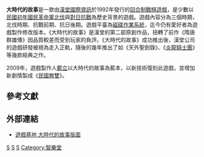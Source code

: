 {{Distinguish|大時代的故事 (電視節目)}}
{{Infobox VG
| title       = 大時代的故事
| image       = 
| caption     = 
| japanese    = 
| english     = 
| original    =
| official    = 
| common      =
| genre       = [[回合制策略游戏|回合制策略]]
| platforms   = [[MS-DOS|MS-DOS]]
| developer   = [[漢堂國際資訊|漢堂國際資訊]]
| publisher   = 漢堂國際資訊
| distributor =
| director    = 
| producer    = 
| designer    = 
| writer      = 
| programmer  = 林明輝、沈友瑋
| composer    = 吳宗凱、游戲工場
| artist      =
| series      = 
| engine      = 
| modes       = 單人
| released    = {{vgr|TW|1992年10月15日}}
| onlinegame  = 
| shutdown    =
}}
'''大時代的故事'''是一款由[[漢堂國際資訊|漢堂國際資訊]]於1992年發行的[[回合制|回合制]][[戰棋遊戲|戰棋遊戲]]，是少數以[[民國初年|民國初年]][[國民革命軍北伐|國民革命軍北伐]]與[[對日抗戰|對日抗戰]]為歷史背景的遊戲。遊戲內容分為三個時期，北伐時期、抗戰前期、抗日後期。遊戲平臺為[[磁碟作業系統|磁碟作業系統]]，迄今仍有愛好者為遊戲製作修改版本。{{R|小南}}《大時代的故事》是漢堂的第二部原創作品，扭轉了前作《隋唐群雄傳》因品質較差而受到玩家的負評。{{R|李瑞森|p=297}}《大時代的故事》成功推出後，漢堂公司的遊戲研發被視為走入正軌，隨後的幾年推出了如《天外聖劍錄》、《[[炎龍騎士團|炎龍騎士團]]》等幾款經典之作。{{R|李瑞森|p=297}}

2009年，遊戲製作人[[鄭立|鄭立]]以大時代的故事為藍本，以新技術復刻此遊戲，並增加新劇情製成《[[民國無雙|民國無雙]]》。{{R|鄭立}}

==參考文獻==
{{reflist|refs=
<ref name="小南">{{cite web|author=站長小南|url=https://boneash.oldgame.tw/Pc/pcgame-wg-12.html|title=〈戰略: 大時代的故事〉|website=骨灰集散地 https://boneash.oldgame.tw/|accessdate=2020-06-25|archiveurl=https://archive.today/20130418214017/http://boneash.oldgame.tw/Pc/pcgame-wg-12.html|archivedate=2013-04-18|dead-url=no}}</ref>

<ref name="李瑞森">{{cite book|author=李瑞森|url=https://books.google.com.tw/books?id=ZX8oDwAAQBAJ|title=《遊戲專業概論》|date=2015|publisher=清華大學出版社|isbn=9787302382058|oclc=1160590499|access-date=2020-06-25|archive-date=2020-06-27|archive-url=https://web.archive.org/web/20200627083315/https://books.google.com.tw/books?id=ZX8oDwAAQBAJ|dead-url=no}}</ref>

<ref name="鄭立">{{cite web|author=鄭立|url=https://sites.google.com/site/kowloonia/|title=民國無雙首頁|archiveurl=https://archive.today/20161009122230/https://sites.google.com/site/kowloonia/|archivedate=2016-10-09|access-date=2020-06-25|dead-url=no}}</ref>

}}

==外部連結==
*[http://www.gamebase.com.tw/forum/1207 遊戲基地 大時代的故事版面]{{Wayback|url=http://www.gamebase.com.tw/forum/1207 |date=20200220015608 }}

[[Category:回合制策略遊戲|S]]
[[Category:1992年电子游戏|S]]
[[Category:DOS遊戲|S]]
[[Category:智樂堂|Category:智樂堂]]